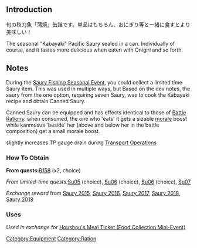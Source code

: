 {{EquipmentInfo|150}}

==Introduction==

旬の秋刀魚「蒲焼」缶詰です。単品はもちろん、おにぎり等と一緒に食すとより美味しい！

The seasonal "Kabayaki" Pacific Saury sealed in a can. Individually of course, and it tastes more delicious when eaten with Onigiri and so forth.

==Notes==

During the [[Seasonal/Saury 2015|Saury Fishing Seasonal Event]], you could collect a limited time Saury item. This was used in multiple ways, but Based on the dev notes, the saury from the  one option, requiring seven Saury, was to cook the Kabayaki recipe and obtain Canned Saury.

Canned Saury can be equipped and has effects identical to those of [[Battle Rations]]: when consumed, the one who 'eats' it gets a sizable [[morale]] boost while kanmusus 'beside' her (above and below her in the battle composition) get a small morale boost.

{{PAGENAME}} slightly increases TP gauge drain during [[Transport Operation#Equipment TP Value|Transport Operations]]

<div class="mw-collapsible"><h3>How To Obtain</h3>
<div class="mw-collapsible-content">
'''From quests: '''[[Quests#B158|B158]] (x2, choice)

''From limited-time quests: ''[[Quests/Seasonal#Su05|Su05]] (choice), [[Quests/Seasonal#Su06|Su06]] (choice), [[Quests/Seasonal#Su06|Su06]] (choice), [[Quests/Seasonal#Su07|Su07]]

''Exchange reward'' from [[Naval District Saury Festival|Saury 2015]], [[Naval District Saury Festival|Saury 2016]], [[Naval District Saury Festival|Saury 2017]], [[Naval District Saury Festival|Saury 2018]], [[Naval District Saury Festival|Saury 2019]]

</div></div>

<div class="mw-collapsible"><h3>Uses</h3>
<div class="mw-collapsible-content">
''Used in exchange'' for [[Spring 2018 Food Collection Mini-Event|Houshou's Meal Ticket (Food Collection Mini-Event)]]

</div></div>


{{Equipmentlist}}
[[Category:Equipment]]
[[Category:Ration]]